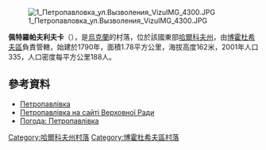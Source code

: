 [[Image:1_Петропавловка_ул.Вызволения_VizuIMG_4300.JPG|right]]

{{coord|50|3|13|N|35|41|23|E|scale:30000_region:UA|display=title}}

'''佩特羅帕夫利夫卡'''（{{lang-uk|Петропавлівка}}），是[[烏克蘭|烏克蘭]]的村落，位於該國東部[[哈爾科夫州|哈爾科夫州]]，由[[博霍杜希夫區|博霍杜希夫區]]負責管轄，始建於1790年，面積1.78平方公里，海拔高度162米，2001年人口335，人口密度每平方公里188人。

==參考資料==
* [http://gska2.rada.gov.ua/pls/z7502/A005?rdat1=09.01.2009&rf7571=32417 Петропавлівка]{{dead link|date=2017年11月 |bot=InternetArchiveBot |fix-attempted=yes }}
* [http://gska2.rada.gov.ua/pls/z7502/A005?rdat1=20.10.2003&rf7571=32417 Петропавлівка на сайті Верховної Ради]{{dead link|date=2017年11月 |bot=InternetArchiveBot |fix-attempted=yes }}
* [http://weather.in.ua/ua/har'kovskaja/20278 Погода: Петропавлівка] {{Wayback|url=http://weather.in.ua/ua/har%27kovskaja/20278 |date=20160323025031 }}

{{DEFAULTSORT:Петропавлівка}}
[[Category:哈爾科夫州村落|Category:哈爾科夫州村落]]
[[Category:博霍杜希夫區村落|Category:博霍杜希夫區村落]]


{{Kharkiv-geo-stub}}